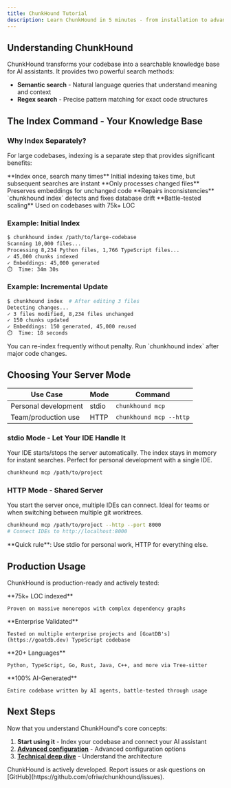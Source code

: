 ```yaml
---
title: ChunkHound Tutorial
description: Learn ChunkHound in 5 minutes - from installation to advanced search
---
```



## Understanding ChunkHound

ChunkHound transforms your codebase into a searchable knowledge base for AI assistants. It provides two powerful search methods:
- **Semantic search** - Natural language queries that understand meaning and context
- **Regex search** - Precise pattern matching for exact code structures

## The Index Command - Your Knowledge Base

### Why Index Separately?

For large codebases, indexing is a separate step that provides significant benefits:

<CardGrid>
  <Card title="Performance" icon="rocket">
    **Index once, search many times**
    Initial indexing takes time, but subsequent searches are instant
  </Card>

  <Card title="Smart Diffing" icon="puzzle">
    **Only processes changed files**
    Preserves embeddings for unchanged code
  </Card>

  <Card title="Fix Command" icon="setting">
    **Repairs inconsistencies**
    `chunkhound index` detects and fixes database drift
  </Card>

  <Card title="Enterprise Ready" icon="approve-check">
    **Battle-tested scaling**
    Used on codebases with 75k+ LOC
  </Card>
</CardGrid>

### Example: Initial Index

```bash
$ chunkhound index /path/to/large-codebase
Scanning 10,000 files...
Processing 8,234 Python files, 1,766 TypeScript files...
✓ 45,000 chunks indexed
✓ Embeddings: 45,000 generated
⏱️  Time: 34m 30s
```

### Example: Incremental Update

```bash
$ chunkhound index  # After editing 3 files
Detecting changes...
✓ 3 files modified, 8,234 files unchanged
✓ 150 chunks updated
✓ Embeddings: 150 generated, 45,000 reused
⏱️  Time: 18 seconds
```

<Aside type="tip" title="Performance Tip">
You can re-index frequently without penalty. Run `chunkhound index` after major code changes.
</Aside>

## Choosing Your Server Mode

| **Use Case** | **Mode** | **Command** |
|--------------|----------|-------------|
| Personal development | stdio | `chunkhound mcp` |
| Team/production use | HTTP | `chunkhound mcp --http` |

### stdio Mode - Let Your IDE Handle It

Your IDE starts/stops the server automatically. The index stays in memory for instant searches. Perfect for personal development with a single IDE.

```bash
chunkhound mcp /path/to/project
```

### HTTP Mode - Shared Server

You start the server once, multiple IDEs can connect. Ideal for teams or when switching between multiple git worktrees.

```bash
chunkhound mcp /path/to/project --http --port 8000
# Connect IDEs to http://localhost:8000
```

<Aside type="tip">
**Quick rule**: Use stdio for personal work, HTTP for everything else.
</Aside>

## Production Usage

ChunkHound is production-ready and actively tested:

<CardGrid>
  <Card title="Enterprise Scale" icon="star">
    **75k+ LOC indexed**

    Proven on massive monorepos with complex dependency graphs
  </Card>

  <Card title="Real-World Testing" icon="laptop">
    **Enterprise Validated**

    Tested on multiple enterprise projects and [GoatDB's](https://goatdb.dev) TypeScript codebase
  </Card>

  <Card title="Multi-Language Support" icon="translate">
    **20+ Languages**

    Python, TypeScript, Go, Rust, Java, C++, and more via Tree-sitter
  </Card>

  <Card title="AI-Built Architecture" icon="rocket">
    **100% AI-Generated**

    Entire codebase written by AI agents, battle-tested through usage
  </Card>
</CardGrid>

## Next Steps

Now that you understand ChunkHound's core concepts:

1. **Start using it** - Index your codebase and connect your AI assistant
2. **[Advanced configuration](/configuration/)** - Advanced configuration options
3. **[Technical deep dive](/under-the-hood/)** - Understand the architecture

<Aside type="note" title="Questions or Issues?">
ChunkHound is actively developed. Report issues or ask questions on [GitHub](https://github.com/ofriw/chunkhound/issues).
</Aside>
